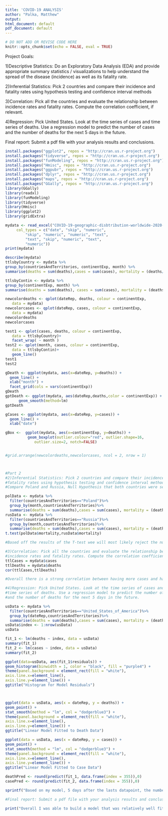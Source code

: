 ---
title: 'COVID-19 ANALYSIS'
author: "Palka, Matthew"
output:
html_document: default
pdf_document: default
---
```{r setup, include = FALSE}
# DO NOT ADD OR REVISE CODE HERE
knitr::opts_chunk$set(echo = FALSE, eval = TRUE)

```
Project Goals:
  
  1)Descriptive Statistics: Do an Exploratory Data Analysis (EDA) and provide 
appropriate summary statistics / visualizations to help understand the spread
of the disease (incidence) as well as its fatality rate. 

2)Inferential Statistics: Pick 2 countries and compare their incidence and
fatality rates using hypothesis testing and confidence interval methods

3)Correlation: Pick all the countries and evaluate the relationship between 
incidence rates and fatality rates. Compute the correlation coefficient, if relevant.

4)Regression: Pick United States. Look at the time series of cases and 
time series of deaths. Use a regression model to predict the number of cases 
and the number of deaths for the next 5 days in the future.

Final report: Submit a pdf file with your analysis results and conclusions.

```{r}
install.packages("ggplot2", repos = "http://cran.us.r-project.org")
install.packages("tidyverse", repos = "http://cran.us.r-project.org")
install.packages("funModeling", repos = "http://cran.us.r-project.org")
install.packages("Hmisc", repos = "http://cran.us.r-project.org")
install.packages("ggpubr", repos = "http://cran.us.r-project.org")
install.packages("dplyr", repos = "http://cran.us.r-project.org")
install.packages("maps", repos = "http://cran.us.r-project.org")
install.packages("GGally", repos = "http://cran.us.r-project.org")
library(GGally)
library(readxl)
library(funModeling) 
library(tidyverse) 
library(Hmisc)
library(ggplot2)
library(gridExtra)

```

```{r}
mydata <- read_excel("COVID-19-geographic-disbtribution-worldwide-2020-12-14.xlsx", 
     col_types = c("date", "skip", "numeric", 
         "skip", "numeric", "numeric", "text", 
         "text", "skip", "numeric", "text", 
         "numeric"))
print(mydata)
```

```{r}
describe(mydata)
ttlsbyCountry <- mydata %>%
group_by(countriesAndTerritories, continentExp, month) %>%
summarise(deaths = sum(deaths),cases = sum(cases), mortality = (deaths/cases))

ttlsbyContin <- mydata %>%
group_by(continentExp, month) %>%
summarise(deaths = sum(deaths), cases = sum(cases), mortality = (deaths/cases))

newcolordeaths <- qplot(dateRep, deaths, colour = continentExp, 
   data = mydata)
newcolorcases <- qplot(dateRep, cases, colour = continentExp, 
   data = mydata)
newcolordeaths
newcolorcases

test1 <- qplot(cases, deaths, colour = continentExp, 
   data = ttlsbyCountry)+
   facet_wrap( ~ month )
test2 <- qplot(month, cases, colour = continentExp, 
   data = ttlsbyContin)+
   geom_line()
test1
test2

gDeath <- ggplot(mydata, aes(x=dateRep, y=deaths)) +
  geom_line() +
  xlab("month") + 
  facet_grid(cols = vars(continentExp))
gDeath
gptDeath <- ggplot(mydata, aes(dateRep,deaths,color = continentExp)) +
      geom_smooth(method=lm)
gptDeath

gCases <- ggplot(mydata, aes(x=dateRep, y=cases)) +
  geom_line() +
  xlab("date")

gBox <-  ggplot(mydata, aes(x=continentExp, y=deaths)) +
          geom_boxplot(outlier.colour="red", outlier.shape=16,
             outlier.size=2, notch=FALSE)


#grid.arrange(newcolordeaths,newcolorcases, ncol = 2, nrow = 1)




```
```{r}
#Part 2
#2)Inferential Statistics: Pick 2 countries and compare their incidence and
#fatality rates using hypothesis testing and confidence interval methods
#Compare Poland and Russia, Null Hypothesis that both countries were seeing a equal spike in cases as well as Deaths

polData <- mydata %>%
  filter(countriesAndTerritories=="Poland")%>%
  group_by(month,countriesAndTerritories)%>%
  summarise(deaths = sum(deaths),cases = sum(cases), mortality = (deaths/cases))
rusData <- mydata %>%
  filter(countriesAndTerritories=="Russia")%>%
  group_by(month,countriesAndTerritories)%>%
  summarise(deaths = sum(deaths),cases = sum(cases), mortality = (deaths/cases))
t.test(polData$mortality,rusData$mortality)

#Based off the results of the T-test wee will most likely reject the null hypothesis that both Poland and Russians mortality rates are the same since the P-value of .029 falls below the .05 threshold so we are able to reject the null hypothesis.

```
```{r}
#3)Correlation: Pick all the countries and evaluate the relationship between 
#incidence rates and fatality rates. Compute the correlation coefficient, if relevant.
ttlCases = mydata$cases
ttlDeaths = mydata$deaths
cor(ttlCases,ttlDeaths)

#Overall there is a strong correlation between having more cases and having more deaths.
```
```{r}
#4)Regression: Pick United States. Look at the time series of cases and 
#time series of deaths. Use a regression model to predict the number of cases 
#and the number of deaths for the next 5 days in the future.

usData <- mydata %>%
  filter(countriesAndTerritories=="United_States_of_America")%>%
  group_by(dateRep,countriesAndTerritories)%>%
  summarise(deaths = sum(deaths),cases = sum(cases), mortality = (deaths/cases))
usData$index <- 1:nrow(usData)
usData

fit_1 <- lm(deaths ~ index, data = usData)
summary(fit_1)
fit_2 <- lm(cases ~ index, data = usData)
summary(fit_2)

ggplot(data=usData, aes(fit_1$residuals)) +
geom_histogram(binwidth = 1, color = "black", fill = "purple4") +
theme(panel.background = element_rect(fill = "white"),
axis.line.x=element_line(),
axis.line.y=element_line()) +
ggtitle("Histogram for Model Residuals")



ggplot(data = usData, aes(x = dateRep, y = deaths)) +
geom_point() +
stat_smooth(method = "lm", col = "dodgerblue3") +
theme(panel.background = element_rect(fill = "white"),
axis.line.x=element_line(),
axis.line.y=element_line()) +
ggtitle("Linear Model Fitted to Death Data")

ggplot(data = usData, aes(x = dateRep, y = cases)) +
geom_point() +
stat_smooth(method = "lm", col = "dodgerblue3") +
theme(panel.background = element_rect(fill = "white"),
axis.line.x=element_line(),
axis.line.y=element_line()) +
ggtitle("Linear Model Fitted to Case Data")

deathPred <- round(predict(fit_1, data.frame(index = 355)),0)
casePred <- round(predict(fit_2, data.frame(index = 355)),0)

sprintf("Based on my model, 5 days after the lasts datapoint, the number of deaths will be %f and the number of cases will be %f",deathPred,casePred)

```
```{r}
#Final report: Submit a pdf file with your analysis results and conclusions.

print("Overall I was able to build a model that was relatively well fit. The R-Squared, F-Statistic, and p-value for the cases prediction seemed to support a relatively well fit linear #regression. On the Deaths, the previosly mentioned measurements were a little less convincing, but overall the line of best fit seemed to provide valuable insight to a positively #sloped regression.")

```


